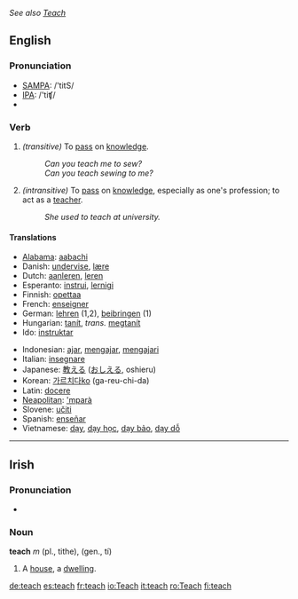 ''See also [[Teach]]''
==English==

===Pronunciation===
*[[w:SAMPA|SAMPA]]: /'titS/
*[[w:IPA|IPA]]: /'tiʧ/
*{{audio|en-us-teach.ogg|Audio (US)}}

===Verb===
{{irregverb|'''to teach'''|'''[[teaches]]'''|'''[[taught]]'''|'''[[taught]]'''|'''[[teaching]]'''}}

# ''(transitive)'' To [[pass]] on [[knowledge]].
#:''Can you teach me to sew?''
#:''Can you teach sewing to me?''
# ''(intransitive)'' To [[pass]] on [[knowledge]], especially as one's profession; to act as a [[teacher]].
#:''She used to teach at university.''

====Translations====
{{top}}
*[[Alabama]]: [[aabachi]]
*Danish: [[undervise]], [[lære]]
*Dutch: [[aanleren]], [[leren]]
*Esperanto: [[instrui]], [[lernigi]]
*Finnish: [[opettaa]]
*French: [[enseigner]]
*German: [[lehren]] (1,2), [[beibringen]] (1)
*Hungarian: [[tanít]], ''trans.'' [[megtanít]]
*Ido: [[instruktar]]
{{mid}}
*Indonesian: [[ajar]], [[ajar|mengajar]], [[ajar|mengajari]]
*Italian: [[insegnare]]
*Japanese: [[教える]] ([[おしえる]], oshieru)
*Korean: [[가르치다]][[:ko:가르치다|ko]] (ga-reu-chi-da)
*Latin: [[docere]]
*[[Neapolitan]]: [['mparà]]
*Slovene: [[učiti]]
*Spanish: [[enseñar]]
*Vietnamese: [[dạy]], [[dạy học]], [[dạy bảo]], [[dạy dỗ]]
{{bottom}}

----

==Irish==
===Pronunciation===
*{{IPA|/ʧæχ/}}

===Noun===
'''teach''' ''m'' (pl., tithe), (gen., tí)

# A [[house]], a [[dwelling]].

[[de:teach]]
[[es:teach]]
[[fr:teach]]
[[io:Teach]]
[[it:teach]]
[[ro:Teach]]
[[fi:teach]]